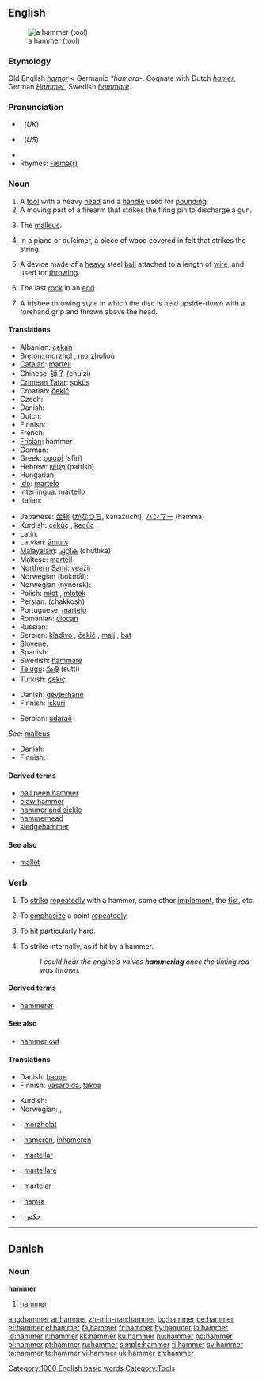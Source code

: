 {{see|Hammer}}
==English==
{{wikipedia}}
[[Image:Framing hammer.jpg|thumb|a hammer (tool)]]

===Etymology===
Old English ''[[hamor]]'' < Germanic ''*hamara-''. Cognate with Dutch ''[[hamer]]'', German ''[[Hammer]]'', Swedish ''[[hammare]]''.

===Pronunciation===
* {{IPA|/ˈhæmə/}}, {{SAMPA|/"h{m@/}} (''UK'')
* {{IPA|/ˈhæmɚ/}}, {{SAMPA|/"h{m@`/}} (''US'')
* {{audio|en-us-hammer.ogg|Audio (US)}}
* Rhymes: [[Rhymes:English:-æmə(r)|-æmə(r)]]

===Noun===
{{en-noun}}

# A [[tool]] with a heavy [[head]] and a [[handle]] used for [[pounding]].
# A moving part of a firearm that strikes the firing pin to discharge a gun.
# {{anatomy}} The [[malleus]].
# {{music}} In a piano or dulcimer, a piece of wood covered in felt that strikes the string.
# {{sports}} A device made of a [[heavy]] steel [[ball]] attached to a length of [[wire]], and used for [[throw]]ing.
# {{curling}} The last [[rock]] in an [[end]].
# {{context|Ultimate Frisbee}} A frisbee throwing style in which the disc is held upside-down with a forehand grip and thrown above the head.

====Translations====
{{trans-top|tool}}
* Albanian: [[çekan]] {{m}}
* [[Breton]]: [[morzhol]] {{m}}, morzholioù {{p}}
* [[Catalan]]: [[martell]] {{m}}
* Chinese: [[锤子]] (chuízi)
* [[Crimean Tatar]]: [[şoküş]]
* Croatian: [[čekić]] {{m}}
* Czech: {{t+|cs|kladivo|n}}
* Danish: {{t-|da|hammer|c}}
* Dutch: {{t+|nl|hamer|m}}
* Finnish: {{t+|fi|vasara}}
* French: {{t+|fr|marteau|m}}
* [[Frisian]]: hammer
* German: {{t+|de|Hammer|m}}
* Greek: [[σφυρί]] (sfirí) {{n}}
* Hebrew: [[פטיש|פַּטִּישׁ]] (pattísh)
* Hungarian: {{t+|hu|kalapács}}
* [[Ido]]: [[martelo]]
* [[Interlingua]]: [[martello]]
* Italian: {{t+|it|martello|m}}
{{trans-mid}}
* Japanese: [[金槌]] ([[かなづち]], kanazuchi), [[ハンマー]] (hammā)
* Kurdish: [[çekûç]] {{m}}, [[keçûç]] {{m}}, {{KUchar|[[چه‌کوچ]]}}
* Latin: {{t-|la|malleus|m}}
* Latvian: [[āmurs]] {{m}}
* [[Malayalam]]: [[ചുറ്റിക]] (chuttika)
* Maltese: [[martell]] {{m}}
* [[Northern Sami]]: [[veažir]]
* Norwegian (bokmål): {{t+|no|hammer|m}}
* Norwegian (nynorsk): {{t|nn|hammar|m|xs=Nynorsk}}
* Polish: [[młot]] {{m}}, [[młotek]] {{m}}
* Persian: {{FAchar|[[چکش]]}} (chakkosh)
* Portuguese: [[martelo]] {{m}}
* Romanian: [[ciocan]] {{m}}
* Russian: {{t+|ru|молот|m|tr=mólot|sc=Cyrl}}
* Serbian: [[kladivo]] {{n}}, [[čekić]] {{m}}, [[malj]] {{m}}, [[bat]] {{m}}
* Slovene: {{t+|sl|kladivo|n}}
* Spanish: {{t+|es|martillo|m}}
* Swedish: [[hammare]] {{c}}
* [[Telugu]]: [[సుత్తి]] (sutti)
* Turkish: [[çekiç]]
{{trans-bottom}}

{{trans-top|part of a firearm}}
* Danish: [[geværhane]] {{c}}
* Finnish: [[iskuri]]
{{trans-mid}}
* Serbian: [[udarač]] {{m}}
{{trans-bottom}}

{{trans-top|malleus}}
''See:'' [[malleus]]
{{trans-bottom}}

{{trans-top|piano part}}
* Danish: {{t-|da|hammer|c}}
* Finnish: {{t+|fi|vasara}}
{{trans-mid}}
{{trans-bottom}}

{{trans-top|frisbee throwing style}}
{{trans-mid}}
{{trans-bottom}}

{{trans-top|curling: last rock in an end}}
{{trans-mid}}
{{trans-bottom}}

====Derived terms====
* [[ball peen hammer]]
* [[claw hammer]]
* [[hammer and sickle]]
* [[hammerhead]]
* [[sledgehammer]]

====See also====
* [[mallet]]

===Verb===
{{en-verb}}

# To [[strike]] [[repeatedly]] with a hammer, some other [[implement]], the [[fist]], etc.
# {{figuratively}} To [[emphasize]] a point [[repeatedly]].
# {{sports}} To hit particularly hard. <!-- This applies to anything, not just a baseball-->
# To strike internally, as if hit by a hammer.
#: ''I could hear the engine’s valves '''hammering''' once the timing rod was thrown.''

====Derived terms====
* [[hammerer]]

====See also====
* [[hammer out]]

====Translations====
{{trans-top|to strike repeatedly with a hammer, some other implement, the fist, etc}}
* Danish: [[hamre]]
* Finnish: [[vasaroida]], [[takoa]]
{{trans-mid}}
* Kurdish: {{KUchar|[[کوتین]]}}
* Norwegian: {{t|no|hamre}}, {{t-|no|banke}}
{{trans-bottom}}

{{trans-top|(''figuratively'') To emphasize a point repeatedly}}
{{trans-mid}}
{{trans-bottom}}

{{trans-top|(''sports'') To hit particularly hard}}
{{trans-mid}}
{{trans-bottom}}

{{trans-top|to strike internally, as if hit by a hammer}}
{{trans-mid}}
{{trans-bottom}}

{{checktrans}}
* {{ttbc|Breton}}: [[morzholat]]
* {{ttbc|Dutch}}: [[hameren]], [[inhameren]]
* {{ttbc|Interlingua}}: [[martellar]]
* {{ttbc|Italian}}: [[martellare]]
* {{ttbc|Portuguese}}: [[martelar]]
* {{ttbc|Swedish}}: [[hamra]]
* {{ttbc|Farsi}}: [[جکش]]

[[Category:1000 English basic words]]

----

==Danish==

===Noun===
'''hammer''' {{c}}

# [[hammer#English|hammer]]

[[Category:Tools]]

[[ang:hammer]]
[[ar:hammer]]
[[zh-min-nan:hammer]]
[[bg:hammer]]
[[de:hammer]]
[[et:hammer]]
[[el:hammer]]
[[fa:hammer]]
[[fr:hammer]]
[[hy:hammer]]
[[io:hammer]]
[[id:hammer]]
[[it:hammer]]
[[kk:hammer]]
[[ku:hammer]]
[[hu:hammer]]
[[no:hammer]]
[[pl:hammer]]
[[pt:hammer]]
[[ru:hammer]]
[[simple:hammer]]
[[fi:hammer]]
[[sv:hammer]]
[[ta:hammer]]
[[te:hammer]]
[[vi:hammer]]
[[uk:hammer]]
[[zh:hammer]]